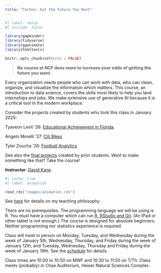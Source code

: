 ```yaml
---
title: "Techne: Get the Future You Want"
---
```


```r
#| label: setup
#| include: false

library(gapminder)
library(tidyverse)
library(gganimate)
library(htmltools)

knitr::opts_chunk$set(echo = FALSE)
```

> **No course at NCF does more to increase your odds of getting the future you want.**

Every organization needs people who can work with data, who can clean, organize, and visualize the information which matters. This course, an introduction to data science, covers the skills most likely to help you land internships and jobs. We make extensive use of generative AI because it is a critical tool in the modern workplace. 

Consider the projects created by students who took this class in January 2025:

Tyaveon Levit '26: [Educational Achievement in Florida](https://tytylove01.github.io/Florida-Education). 

Angelo Morelli '27: [Citi Bikes](https://drainr.github.io/citi-bike-live/)

Tyler Zoucha '26: [Football Analytics](https://t-zoucha.github.io/Futbol-Data/)

See also the [final projects](https://isp.davidkane.info/projects.html) created by prior students. Want to make something like that? Take the course! 

**Instructor**: [David Kane](http://www.davidkane.info)

```r
#| cache: true
#| label: animation

read_rds("images/animation.rds")
```

See [here](https://davidkane.info/writings/philosophy.html) for details on my teaching philosophy.

There are no prerequisites. The programming language we will be using is R. You must have a computer which can run [R, RStudio and Git](https://happygitwithr.com). (An IPad or other tablet is not enough.) The course is designed for absolute beginners. Neither programming nor statistics experience is required.

Class will meet in person on Monday, Tuesday, and Wednesday during the week of January 5th, Wednesday, Thursday, and Friday during the week of January 12th, and Tuesday, Wednesday, Thursday and Friday during the week of January 19th. See the [schedule](schedule.html) for details.

 Class times are 10:00 to 10:50 on MWF and 10:30 to 11:50 on T/Th. Class meets (probably) in Chae Auditorium, Heiser Natural Sciences Complex. 

